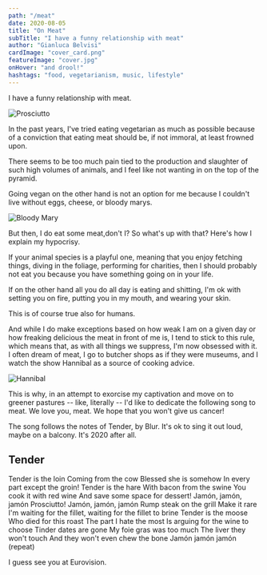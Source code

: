 ```yaml
---
path: "/meat"
date: 2020-08-05
title: "On Meat"
subTitle: "I have a funny relationship with meat"
author: "Gianluca Belvisi"
cardImage: "cover_card.png"
featureImage: "cover.jpg"
onHover: "and drool!"
hashtags: "food, vegetarianism, music, lifestyle"
---
```

I have a funny relationship with meat.

![Prosciutto](ham2.png)

In the past years, I've tried eating vegetarian as much as possible because of a conviction that eating meat should be, if not immoral, at least frowned upon.

There seems to be too much pain tied to the production and slaughter of such high volumes of animals, and I feel like not wanting in on the top of the pyramid.

Going vegan on the other hand is not an option for me because I couldn't live without eggs, cheese, or bloody marys.

![Bloody Mary](bmary.png)

But then, I do eat some meat,don't I? So what's up with that? Here's how I explain my hypocrisy.

If your animal species is a playful one, meaning that you enjoy fetching things, diving in the foliage, performing for charities, then I should probably not eat you because you have something going on in your life.

<YouTube source="Sx-CxuAeVPo"/>

If on the other hand all you do all day is eating and shitting, I'm ok with setting you on fire, putting you in my mouth, and wearing your skin.

This is of course true also for humans.

And while I do make exceptions based on how weak I am on a given day or how freaking delicious the meat in front of me is, I tend to stick to this rule, which means that, as with all things we suppress, I'm now obsessed with it. I often dream of meat, I go to butcher shops as if they were museums, and I watch the show Hannibal as a source of cooking advice.

![Hannibal](hannibal.jpg)


This is why, in an attempt to exorcise my captivation and move on to greener pastures -- like, literally -- I'd like to dedicate the following song to meat. We love you, meat. We hope that you won't give us cancer!

The song follows the notes of Tender, by Blur. It's ok to sing it out loud, maybe on a balcony. It's 2020 after all.

<YouTube source="SaHrqKKFnSA"/>

## Tender

<Song>Tender is the loin</Song>
<Song>Coming from the cow</Song>
<Song>Blessed she is somehow</Song>
<Song>In every part except the groin!</Song>
<Break/>
<Song>Tender is the hare</Song>
<Song>With bacon from the swine</Song>
<Song>You cook it with red wine</Song>
<Song>And save some space for dessert!</Song>
<Break/>
<Song>Jamón, jamón, jamón</Song>
<Song>Prosciutto!</Song>
<Song>Jamón, jamón, jamón</Song>
<Song>Rump steak on the grill</Song>
<Song>Make it rare</Song>
<Song>I'm waiting for the fillet, waiting for the fillet to brine</Song>
<Break/>
<Song>Tender is the moose</Song>
<Song>Who died for this roast</Song>
<Song>The part I hate the most</Song>
<Song>Is arguing for the wine to choose</Song>
<Break/>
<Song>Tinder dates are gone</Song>
<Song>My foie gras was too much</Song>
<Song>The liver they won't touch</Song>
<Song>And they won't even chew the bone</Song>
<Break/>
<Song>Jamón jamón jamón (repeat)</Song>
<Break/>

I guess see you at Eurovision.
